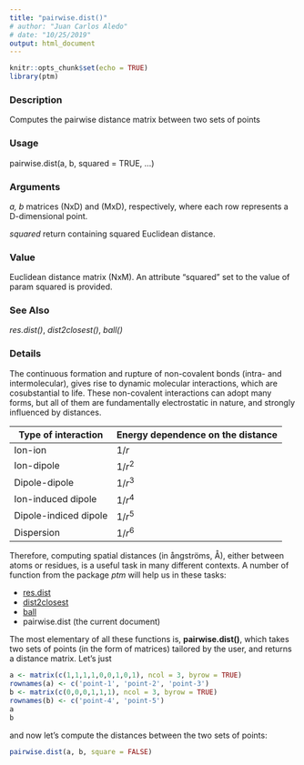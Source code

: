 ```yaml
---
title: "pairwise.dist()"
# author: "Juan Carlos Aledo"
# date: "10/25/2019"
output: html_document
---
```


```r
knitr::opts_chunk$set(echo = TRUE)
library(ptm)
```

### Description
Computes the pairwise distance matrix between two sets of points

### Usage
pairwise.dist(a, b, squared = TRUE, ...)

### Arguments
_a, b_	matrices (NxD) and (MxD), respectively, where each row represents a D-dimensional point.

_squared_	return containing squared Euclidean distance.

### Value
Euclidean distance matrix (NxM). An attribute "squared" set to the value of param squared is provided.

### See Also
_res.dist()_, _dist2closest()_, _ball()_

### Details

The continuous formation and rupture of non-covalent bonds (intra- and intermolecular), gives rise to dynamic molecular interactions, which are cosubstantial to life. These non-covalent interactions can adopt many forms, but all of them are fundamentally electrostatic in nature, and strongly influenced by distances.

| Type of interaction   | Energy dependence on the distance |
|-----------------------|-----------------------------------|
| Ion-ion               | $1/r$                             |
| Ion-dipole            | $1/r^2$                           |
| Dipole-dipole         | $1/r^3$                           |
| Ion-induced dipole    | $1/r^4$                           |
| Dipole-indiced dipole | $1/r^5$                           |
| Dispersion            | $1/r^6$                           |


Therefore, computing spatial distances (in ångströms, Å), either between atoms or residues, is a useful task in many different contexts. A number of function from the package _ptm_ will help us in these tasks:

* [res.dist](./res.dist)
* [dist2closest](./dist2closest)
* [ball](./ball)
* pairwise.dist (the current document)


The most elementary of all these functions is, **pairwise.dist()**, which takes two sets of points (in the form of matrices) tailored by the user, and returns a distance matrix. Let's just   

```r
a <- matrix(c(1,1,1,1,0,0,1,0,1), ncol = 3, byrow = TRUE)
rownames(a) <- c('point-1', 'point-2', 'point-3')
b <- matrix(c(0,0,0,1,1,1), ncol = 3, byrow = TRUE)
rownames(b) <- c('point-4', 'point-5')
a
b
```

and now let's compute the distances between the two sets of points:

```r
pairwise.dist(a, b, square = FALSE)
```
